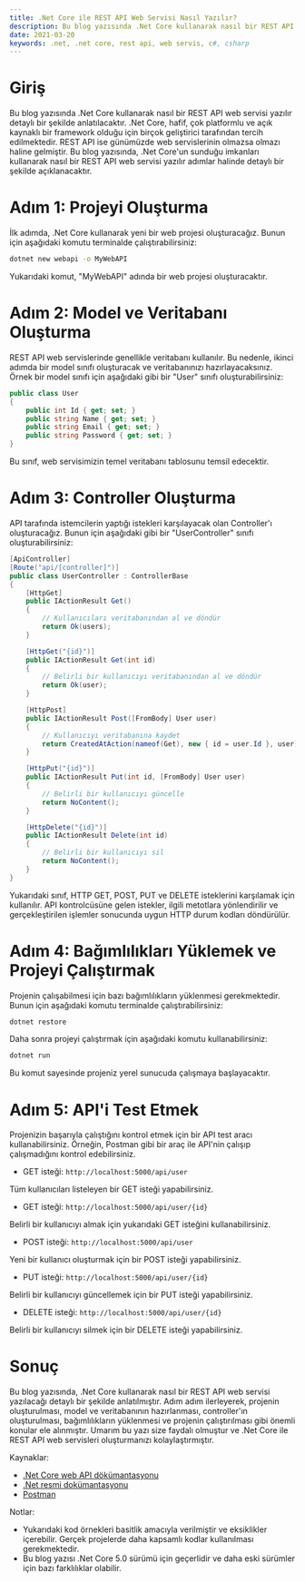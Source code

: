 ```yaml
---
title: .Net Core ile REST API Web Servisi Nasıl Yazılır?
description: Bu blog yazısında .Net Core kullanarak nasıl bir REST API web servisi yazılır detaylı bir şekilde anlatılacaktır.
date: 2021-03-20
keywords: .net, .net core, rest api, web servis, c#, csharp
---
```


# Giriş

Bu blog yazısında .Net Core kullanarak nasıl bir REST API web servisi yazılır detaylı bir şekilde anlatılacaktır. .Net Core, hafif, çok platformlu ve açık kaynaklı bir framework olduğu için birçok geliştirici tarafından tercih edilmektedir. REST API ise günümüzde web servislerinin olmazsa olmazı haline gelmiştir. Bu blog yazısında, .Net Core'un sunduğu imkanları kullanarak nasıl bir REST API web servisi yazılır adımlar halinde detaylı bir şekilde açıklanacaktır.

# Adım 1: Projeyi Oluşturma

İlk adımda, .Net Core kullanarak yeni bir web projesi oluşturacağız. Bunun için aşağıdaki komutu terminalde çalıştırabilirsiniz:

```bash
dotnet new webapi -o MyWebAPI
```

Yukarıdaki komut, "MyWebAPI" adında bir web projesi oluşturacaktır.

# Adım 2: Model ve Veritabanı Oluşturma

REST API web servislerinde genellikle veritabanı kullanılır. Bu nedenle, ikinci adımda bir model sınıfı oluşturacak ve veritabanınızı hazırlayacaksınız. Örnek bir model sınıfı için aşağıdaki gibi bir "User" sınıfı oluşturabilirsiniz:

```csharp
public class User
{
    public int Id { get; set; }
    public string Name { get; set; }
    public string Email { get; set; }
    public string Password { get; set; }
}
```

Bu sınıf, web servisimizin temel veritabanı tablosunu temsil edecektir.

# Adım 3: Controller Oluşturma

API tarafında istemcilerin yaptığı istekleri karşılayacak olan Controller'ı oluşturacağız. Bunun için aşağıdaki gibi bir "UserController" sınıfı oluşturabilirsiniz:

```csharp
[ApiController]
[Route("api/[controller]")]
public class UserController : ControllerBase
{
    [HttpGet]
    public IActionResult Get()
    {
        // Kullanıcıları veritabanından al ve döndür
        return Ok(users);
    }

    [HttpGet("{id}")]
    public IActionResult Get(int id)
    {
        // Belirli bir kullanıcıyı veritabanından al ve döndür
        return Ok(user);
    }

    [HttpPost]
    public IActionResult Post([FromBody] User user)
    {
        // Kullanıcıyı veritabanına kaydet
        return CreatedAtAction(nameof(Get), new { id = user.Id }, user);
    }

    [HttpPut("{id}")]
    public IActionResult Put(int id, [FromBody] User user)
    {
        // Belirli bir kullanıcıyı güncelle
        return NoContent();
    }

    [HttpDelete("{id}")]
    public IActionResult Delete(int id)
    {
        // Belirli bir kullanıcıyı sil
        return NoContent();
    }
}
```

Yukarıdaki sınıf, HTTP GET, POST, PUT ve DELETE isteklerini karşılamak için kullanılır. API kontrolcüsüne gelen istekler, ilgili metotlara yönlendirilir ve gerçekleştirilen işlemler sonucunda uygun HTTP durum kodları döndürülür.

# Adım 4: Bağımlılıkları Yüklemek ve Projeyi Çalıştırmak

Projenin çalışabilmesi için bazı bağımlılıkların yüklenmesi gerekmektedir. Bunun için aşağıdaki komutu terminalde çalıştırabilirsiniz:

```bash
dotnet restore
```

Daha sonra projeyi çalıştırmak için aşağıdaki komutu kullanabilirsiniz:

```bash
dotnet run
```

Bu komut sayesinde projeniz yerel sunucuda çalışmaya başlayacaktır.

# Adım 5: API'i Test Etmek

Projenizin başarıyla çalıştığını kontrol etmek için bir API test aracı kullanabilirsiniz. Örneğin, Postman gibi bir araç ile API'nin çalışıp çalışmadığını kontrol edebilirsiniz.

- GET isteği: `http://localhost:5000/api/user`

Tüm kullanıcıları listeleyen bir GET isteği yapabilirsiniz.

- GET isteği: `http://localhost:5000/api/user/{id}`

Belirli bir kullanıcıyı almak için yukarıdaki GET isteğini kullanabilirsiniz.

- POST isteği: `http://localhost:5000/api/user`

Yeni bir kullanıcı oluşturmak için bir POST isteği yapabilirsiniz.

- PUT isteği: `http://localhost:5000/api/user/{id}`

Belirli bir kullanıcıyı güncellemek için bir PUT isteği yapabilirsiniz.

- DELETE isteği: `http://localhost:5000/api/user/{id}`

Belirli bir kullanıcıyı silmek için bir DELETE isteği yapabilirsiniz.

# Sonuç

Bu blog yazısında, .Net Core kullanarak nasıl bir REST API web servisi yazılacağı detaylı bir şekilde anlatılmıştır. Adım adım ilerleyerek, projenin oluşturulması, model ve veritabanının hazırlanması, controller'ın oluşturulması, bağımlılıkların yüklenmesi ve projenin çalıştırılması gibi önemli konular ele alınmıştır. Umarım bu yazı size faydalı olmuştur ve .Net Core ile REST API web servisleri oluşturmanızı kolaylaştırmıştır.

Kaynaklar:
- [.Net Core web API dökümantasyonu](https://docs.microsoft.com/aspnet/core/tutorials/first-web-api?view=aspnetcore-5.0&tabs=visual-studio)
- [.Net resmi dokümantasyonu](https://docs.microsoft.com/dotnet/)
- [Postman](https://www.postman.com/)

Notlar:
- Yukarıdaki kod örnekleri basitlik amacıyla verilmiştir ve eksiklikler içerebilir. Gerçek projelerde daha kapsamlı kodlar kullanılması gerekmektedir.
- Bu blog yazısı .Net Core 5.0 sürümü için geçerlidir ve daha eski sürümler için bazı farklılıklar olabilir.